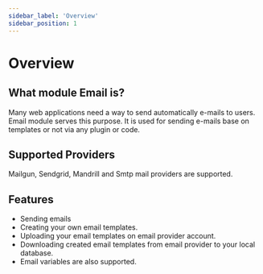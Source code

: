 ```yaml
---
sidebar_label: 'Overview'
sidebar_position: 1
---
```


# Overview

## What module Email is?
<p> Many web applications need a way to send automatically e-mails to users.
Email module serves this purpose. It is used for sending e-mails base on templates or not via any plugin or code.
</p>

## Supported Providers
Mailgun, Sendgrid, Mandrill and Smtp mail providers are supported.


## Features
- Sending emails
- Creating your own email templates.
- Uploading your email templates on email provider account.
- Downloading created email templates from email provider to your local database.
- Email variables are also supported.


